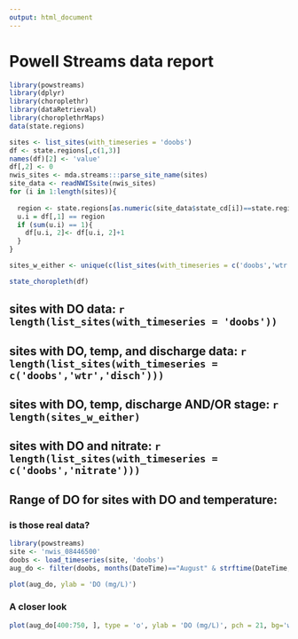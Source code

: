 ```yaml
---
output: html_document
---
```

<!--
  %\VignetteEngine{knitr}
%\VignetteIndexEntry{b) Powell Streams data report}
-->

Powell Streams data report
===

```r
library(powstreams)
library(dplyr)
library(choroplethr)
library(dataRetrieval)
library(choroplethrMaps)
data(state.regions)

sites <- list_sites(with_timeseries = 'doobs')
df <- state.regions[,c(1,3)]
names(df)[2] <- 'value'
df[,2] <- 0
nwis_sites <- mda.streams:::parse_site_name(sites)
site_data <- readNWISsite(nwis_sites)
for (i in 1:length(sites)){
  
  region <- state.regions[as.numeric(site_data$state_cd[i])==state.regions[,3], 1]
  u.i = df[,1] == region
  if (sum(u.i) == 1){
    df[u.i, 2]<- df[u.i, 2]+1
  }
}

sites_w_either <- unique(c(list_sites(with_timeseries = c('doobs','wtr','disch')), list_sites(with_timeseries = c('doobs','wtr','stage'))))

state_choropleth(df)
```

## sites with DO data: `r length(list_sites(with_timeseries = 'doobs'))` 

## sites with DO, temp, and discharge data: `r length(list_sites(with_timeseries = c('doobs','wtr','disch')))` 

## sites with DO, temp, discharge AND/OR stage: `r length(sites_w_either)`  

## sites with DO and nitrate: `r length(list_sites(with_timeseries = c('doobs','nitrate')))`


## Range of DO for sites with DO and temperature:
<object data="../demo/powstreams_amps.svg" type="image/svg+xml" />

### is those real data?
```r
library(powstreams)
site <- 'nwis_08446500'
doobs <- load_timeseries(site, 'doobs')
aug_do <- filter(doobs, months(DateTime)=="August" & strftime(DateTime,'%Y') == '2012')
```

```r
plot(aug_do, ylab = 'DO (mg/L)')
```

### A closer look

```r
plot(aug_do[400:750, ], type = 'o', ylab = 'DO (mg/L)', pch = 21, bg='white')
```